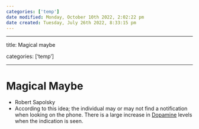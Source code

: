 ```yaml
---
categories: ['temp']
date modified: Monday, October 10th 2022, 2:02:22 pm
date created: Tuesday, July 26th 2022, 8:33:15 pm
---
```


---

title: Magical maybe

categories: ['temp']

---

# Magical Maybe
- Robert Sapolsky
- According to this idea; the individual may or may not find a notification when looking on the phone. There is a large increase in [Dopamine](Dopamine.qmd) levels when the indication is seen.



